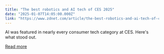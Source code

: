 ```yaml
---
title: "The best robotics and AI tech of CES 2025"
date: "2025-01-07T14:05:00.000Z"
link: "https://www.zdnet.com/article/the-best-robotics-and-ai-tech-of-ces-2025/"
---
```


AI was featured in nearly every consumer tech category at CES. Here's what stood out.

[Read more](https://www.zdnet.com/article/the-best-robotics-and-ai-tech-of-ces-2025/)
